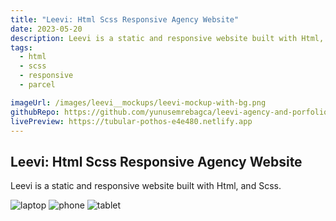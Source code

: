 ```yaml
---
title: "Leevi: Html Scss Responsive Agency Website"
date: 2023-05-20
description: Leevi is a static and responsive website built with Html, and Scss.
tags:
  - html
  - scss
  - responsive
  - parcel

imageUrl: /images/leevi__mockups/leevi-mockup-with-bg.png
githubRepo: https://github.com/yunusemrebagca/leevi-agency-and-porfolio-template
livePreview: https://tubular-pothos-e4e480.netlify.app
---
```


## Leevi: Html Scss Responsive Agency Website

Leevi is a static and responsive website built with Html, and Scss.

![laptop](/images/leevi__mockups/laptop.png)
![phone](/images/leevi__mockups/phone.png)
![tablet](/images/leevi__mockups/tablet.png)
